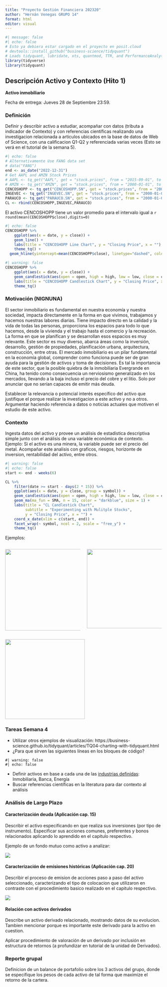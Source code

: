 ```yaml
---
title: "Proyecto Gestión Financiera 202320"
author: "Hernán Venegas GRUPO 14"
format: html
editor: visual
---
```


```r
#| message: false
#| echo: false
# Esto ya debiera estar cargado en el proyecto en posit.cloud
# devtools::install_github("business-science/tidyquant")
# Loads tidyquant, lubridate, xts, quantmod, TTR, and PerformanceAnalytics
library(tidyverse)
library(tidyquant)  
```

## Descripción Activo y Contexto (Hito 1)

**Activo inmobiliario**



Fecha de entrega: Jueves 28 de Septiembre 23:59.

### Definición

Definir y describir activo a estudiar, acompañar con datos (tributa a indicador de Contexto) y con referencias científicas realizando una investigacion relacionada a articulos ubicados en la base de datos de Web of Science, con una calificacion Q1-Q2 y referenciada varias veces (Esto se verá en el tutorial de la semana 5).

```r
#| echo: false
# Alternativamente Use FANG data set
# data("FANG") 
end <- as_date("2022-12-31")
# Get AAPL and AMZN Stock Prices
# AAPL <- tq_get("AAPL", get = "stock.prices", from = "2015-09-01", to = end)
# AMZN <- tq_get("AMZN", get = "stock.prices", from = "2000-01-01", to = end)
CENCOSHOPP <- tq_get("CENCOSHOPP.SN", get = "stock.prices", from = "2000-01-01", to = end)
INGEVEC <- tq_get("INGEVEC.SN", get = "stock.prices", from = "2000-01-01", to = end)
PARAUCO <- tq_get("PARAUCO.SN", get = "stock.prices", from = "2000-01-01", to = end)
CL <- rbind(CENCOSHOPP,INGEVEC,PARAUCO)
```

El activo CENCOSHOPP tiene un valor promedio para el intervalo igual a `r round(mean(CENCOSHOPP$close),digits=0)`

```r
#| echo: false
CENCOSHOPP %>%
    ggplot(aes(x = date, y = close)) +
    geom_line() +
    labs(title = "CENCOSHOPP Line Chart", y = "Closing Price", x = "") + 
    theme_tq() +
  geom_hline(yintercept=mean(CENCOSHOPP$close), linetype="dashed", color = "red")
```

```r
#| warning: false
CENCOSHOPP %>%
    ggplot(aes(x = date, y = close)) +
    geom_candlestick(aes(open = open, high = high, low = low, close = close)) +
    labs(title = "CENCOSHOPP Candlestick Chart", y = "Closing Price", x = "") +
    theme_tq()
```

### Motivación (NIGNUNA)


El sector inmobiliario es fundamental en nuestra economía y nuestra sociedad, impacta directamente en la forma en que vivimos, trabajamos y hacemos nuestras labores diarias. Tiene impacto directo en la calidad y la vida de todas las personas, proporciona los espacios para todo lo que hacemos, desde la vivienda y el trabajo hasta el comercio y la recreación. La forma en que se planifican y se desarrollan esos espacios es muy relevante. Este sector es muy diverso, abarca áreas como la inversión, desarrollo, gestión de propiedades, planificación urbana, arquitectura, construcción, entre otras.
El mercado inmobiliario es un pilar fundamental en la economía global, comprender como funciona puede ser de gran ayuda para la gestión de activos y toma de decisiones. Es tal la importancia de este sector, que la posible quiebra de la inmobiliaria Evergrande en China, ha tenido como consecuencia un nerviosismo generalizado en los mercados, llevando a la baja incluso el precio del cobre y el litio. Solo por anunciar que no serían capaces de emitir más deuda. 

Establecer la relevancia o potencial interés específico del activo que justifique el porque realizar la investigacion a este activo y no a otros. Argumentar haciendo referencia a datos o noticias actuales que motiven el estudio de este activo.

### Contexto

Ingesta datos del activo y provee un análisis de estadística descriptiva simple junto con el análisis de una variable económica de contexto. Ejemplo: Si el activo es una minera, la variable puede ser el precio del metal. Acompañar este analisis con graficos, riesgos, horizonte de inversion, rentabilidad del activo, entre otros.

```r
#| warning: false
#| echo: false
start <- end - weeks(6)

CL %>%
    filter(date >= start - days(2 * 15)) %>%
    ggplot(aes(x = date, y = close, group = symbol)) +
    geom_candlestick(aes(open = open, high = high, low = low, close = close)) +
    geom_ma(ma_fun = SMA, n = 15, color = "darkblue", size = 1) +
    labs(title = "CL Candlestick Chart", 
         subtitle = "Experimenting with Mulitple Stocks",
         y = "Closing Price", x = "") + 
    coord_x_date(xlim = c(start, end)) +
    facet_wrap(~ symbol, ncol = 2, scale = "free_y") +
    theme_tq()
```

Ejemplos:

::: columns
::: {.column width="50%"}
![](photos/Captura%20de%20pantalla%202023-08-22%20102815.png){fig-align="left" width="261"}
:::

::: {.column width="50%"}
![](photos/Captura%20de%20pantalla%202023-08-22%20103005.png){fig-align="right" width="254"}
:::
:::

![](photos/Captura%20de%20pantalla%202023-08-22%20103037.png){fig-align="left" width="256"}

### Tareas Semana 4

-   Utilizar otros ejemplos de visualización: https://business-science.github.io/tidyquant/articles/TQ04-charting-with-tidyquant.html
-   ¿Para que sirven las siguientes líneas en los bloques de código?

```         
#| warning: false
#| echo: false
```

-   Definir activos en base a cada una de las [industrias definidas](https://uandes.instructure.com/courses/28266/pages/proyecto-del-curso): Inmobiliaria, Banca, Energía
-   Buscar referencias científicas en la literatura para dar contexto al análisis

### Análisis de Largo Plazo

#### Caracterización deuda (Aplicación cap. 15)

Describir el activo especificando en que realiza sus inversiones (por tipo de instrumento). Especificar sus acciones comunes, preferentes y bonos relacionados aplicando lo aprendido en el capitulo respectivo.

Ejemplo de un fondo mutuo como activo a analizar:

![](photos/Captura%20de%20pantalla%202023-08-22%20112340.png){fig-align="center"}

#### Caracterización de emisiones históricas (Aplicación cap. 20)

Describir el proceso de emision de acciones paso a paso del activo seleccionado, caracterizando el tipo de colocacion que utilizaron en contraste con el procedimiento basico realizado en el capitulo respectivo.

![](photos/Captura%20de%20pantalla%202023-08-22%20111527.png){fig-align="center"}

#### Relación con activos derivados

Describe un activo derivado relacionado, mostrando datos de su evolucion. Tambien mencionar porque es importante este derivado para la activo en cuestion.

Aplicar procedimiento de valoración de un derivado por inclusión en estructura de retornos (a profundizar en tutorial de la unidad de Derivados).

### Reporte grupal

Definicion de un balance de portafolio sobre los 3 activos del grupo, donde se especifique los pesos de cada activo de tal forma que maximize el retorno de la cartera.
